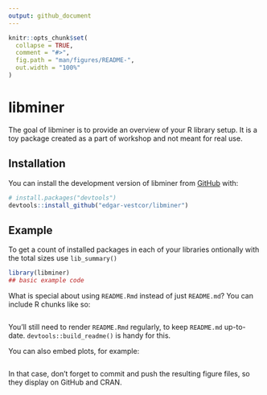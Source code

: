 ```yaml
---
output: github_document
---
```


<!-- README.md is generated from README.Rmd. Please edit that file -->

```r
knitr::opts_chunk$set(
  collapse = TRUE,
  comment = "#>",
  fig.path = "man/figures/README-",
  out.width = "100%"
)
```

# libminer

<!-- badges: start -->
<!-- badges: end -->

The goal of libminer is to provide an overview of your R library setup. It is a toy package created as a part of workshop and not meant for real use.

## Installation

You can install the development version of libminer from [GitHub](https://github.com/) with:

``` r
# install.packages("devtools")
devtools::install_github("edgar-vestcor/libminer")
```

## Example

To get a count of installed packages in each of your libraries ontionally
with the total sizes use `lib_summary()`

```r
library(libminer)
## basic example code
```

What is special about using `README.Rmd` instead of just `README.md`? You can include R chunks like so:

```r

```

You'll still need to render `README.Rmd` regularly, to keep `README.md` up-to-date. `devtools::build_readme()` is handy for this.

You can also embed plots, for example:

```r

```

In that case, don't forget to commit and push the resulting figure files, so they display on GitHub and CRAN.
